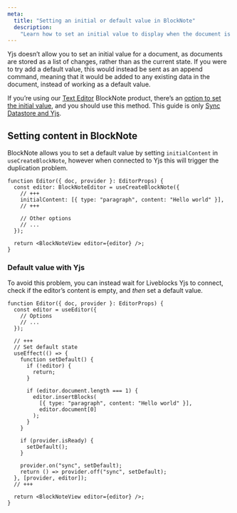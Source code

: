 ```yaml
---
meta:
  title: "Setting an initial or default value in BlockNote"
  description:
    "Learn how to set an initial value to display when the document is empty"
---
```


Yjs doesn’t allow you to set an initial value for a document, as documents are
stored as a list of changes, rather than as the current state. If you were to
try add a default value, this would instead be sent as an append command,
meaning that it would be added to any existing data in the document, instead of
working as a default value.

<Banner title="This guide is for Yjs, not Text Editor" type="warning">

If you’re using our [Text Editor](/docs/ready-made-features/text-editor)
BlockNote product, there’s an
[option to set the initial value](/docs/api-reference/liveblocks-react-blocknote#Setting-initial-content),
and you should use this method. This guide is only
[Sync Datastore and Yjs](/docs/platform/sync-datastore).

</Banner>

## Setting content in BlockNote

BlockNote allows you to set a default value by setting `initialContent` in
`useCreateBlockNote`, however when connected to Yjs this will trigger the
duplication problem.

```tsx
function Editor({ doc, provider }: EditorProps) {
  const editor: BlockNoteEditor = useCreateBlockNote({
    // +++
    initialContent: [{ type: "paragraph", content: "Hello world" }],
    // +++

    // Other options
    // ...
  });

  return <BlockNoteView editor={editor} />;
}
```

### Default value with Yjs

To avoid this problem, you can instead wait for Liveblocks Yjs to connect, check
if the editor’s content is empty, and _then_ set a default value.

```tsx
function Editor({ doc, provider }: EditorProps) {
  const editor = useEditor({
    // Options
    // ...
  });

  // +++
  // Set default state
  useEffect(() => {
    function setDefault() {
      if (!editor) {
        return;
      }

      if (editor.document.length === 1) {
        editor.insertBlocks(
          [{ type: "paragraph", content: "Hello world" }],
          editor.document[0]
        );
      }
    }

    if (provider.isReady) {
      setDefault();
    }

    provider.on("sync", setDefault);
    return () => provider.off("sync", setDefault);
  }, [provider, editor]);
  // +++

  return <BlockNoteView editor={editor} />;
}
```
